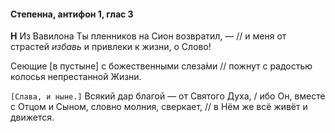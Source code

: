 #### Степенна, антифон 1, глас 3

**Н** Из Вавилона Ты пленников на Сион возвратил, — // и меня от страстей *избавь* и привлеки к жизни, о Слово!

Сеющие <R>[</R>в пустыне<R>]</R> с божественными слеза́ми // пожнут с радостью колосья непрестанной Жизни.

<R>`[Слава, и ныне.]`</R> Всякий дар благой — от Святого Духа, / ибо Он, вместе с Отцом и Сыном, словно молния, сверкает, // в Нём же всё живёт и движется.
